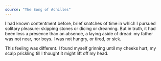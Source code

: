 ```yaml
---
source: "The Song of Achilles"
---
```


I had known contentment before, brief snatches of time in which I pursued solitary pleasure: skipping stones or dicing or dreaming. But in truth, it had been less a presence than an absence, a laying aside of dread: my father was not near, nor boys. I was not hungry, or tired, or sick.

This feeling was different. I found myself grinning until my cheeks hurt, my scalp prickling till I thought it might lift off my head.
